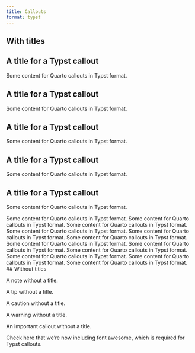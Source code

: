 ```yaml
---
title: Callouts
format: typst
---
```


## With titles

::: {.callout-note}

## A title for a Typst callout

Some content for Quarto callouts in Typst format. 
:::

::: {.callout-tip}

## A title for a Typst callout

Some content for Quarto callouts in Typst format. 
:::

::: {.callout-caution}

## A title for a Typst callout

Some content for Quarto callouts in Typst format. 
:::

::: {.callout-warning}

## A title for a Typst callout

Some content for Quarto callouts in Typst format. 
:::

::: {.callout-important}

## A title for a Typst callout

Some content for Quarto callouts in Typst format. 
:::

Some content for Quarto callouts in Typst format. Some content for Quarto callouts in Typst format. Some content for Quarto callouts in Typst format. Some content for Quarto callouts in Typst format. Some content for Quarto callouts in Typst format. Some content for Quarto callouts in Typst format. Some content for Quarto callouts in Typst format. Some content for Quarto callouts in Typst format. Some content for Quarto callouts in Typst format. Some content for Quarto callouts in Typst format. Some content for Quarto callouts in Typst format. Some content for Quarto callouts in Typst format. 
## Without titles

::: {.callout-note}

A note without a title.

:::

::: {.callout-tip}

A tip without a title.

:::

::: {.callout-caution}

A caution without a title.

:::

::: {.callout-warning}

A warning without a title.

:::

::: {.callout-important}

An important callout without a title.

:::

Check here that we're now including font awesome, which is required
for Typst callouts.

```{=typst}
#fa-info()
```